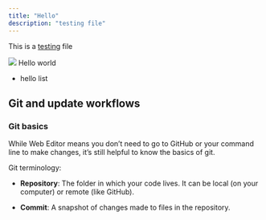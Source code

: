 ```yaml
---
title: "Hello"
description: "testing file"
---
```


This is a [testing](https://google.com) file 

<img src="/images/editor/publish-button-light.png"/>

<Card title="Card">
  Hello world
</Card>

* hello list

## Git and update workflows

### Git basics

While Web Editor means you don’t need to go to GitHub or your command line to make
changes, it’s still helpful to know the basics of git.

Git terminology:

- **Repository**: The folder in which your code lives. It can be local (on your computer) or remote (like GitHub).

- **Commit**: A snapshot of changes made to files in the repository.
